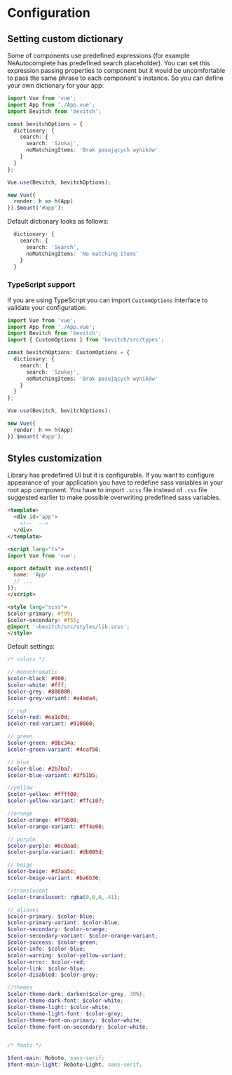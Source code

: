 
<Meta title="Getting started|Configuration" />

# Configuration

## Setting custom dictionary

Some of components use predefined expressions (for example NeAutocomplete has predefined search placeholder). You can set this expression passing properties to component but it would be uncomfortable to pass the same phrase to each component's instance.
So you can define your own dictionary for your app:

```ts
import Vue from 'vue';
import App from './App.vue';
import Bevitch from 'bevitch';

const bevitchOptions = {
  dictionary: {
    search: {
      search: 'Szukaj',
      noMatchingItems: 'Brak pasujących wyników'
    }
  }
};

Vue.use(Bevitch, bevitchOptions);

new Vue({
  render: h => h(App)
}).$mount('#app');

```

Default dictionary looks as follows:
```ts
  dictionary: {
    search: {
      search: 'Search',
      noMatchingItems: 'No matching items'
    }
  }
```

### TypeScript support

If you are using TypeScript you can import `CustomOptions` interface to validate your configuration:

```ts
import Vue from 'vue';
import App from './App.vue';
import Bevitch from 'bevitch';
import { CustomOptions } from 'bevitch/src/types';

const bevitchOptions: CustomOptions = {
  dictionary: {
    search: {
      search: 'Szukaj',
      noMatchingItems: 'Brak pasujących wyników'
    }
  }
};

Vue.use(Bevitch, bevitchOptions);

new Vue({
  render: h => h(App)
}).$mount('#app');

```

## Styles customization

Library has predefined UI but it is configurable.
If you want to configure appearance of your application you have to redefine sass variables in your root app component.
You have to import `.scss` file instead of `.css` file suggested earlier to make possible overwriting predefined sass variables.

```html
<template>
  <div id="app">
    <!--  -->
  </div>
</template>

<script lang="ts">
import Vue from 'vue';

export default Vue.extend({
  name: 'App'
  // ...
});
</script>

<style lang="scss">
$color-primary: #f99;
$color-secondary: #f55;
@import '~bevitch/src/styles/lib.scss';
</style>
```

Default settings:
```scss
/* colors */

// monochromatic
$color-black: #000;
$color-white: #fff;
$color-grey: #808080;
$color-grey-variant: #a4ada4;

// red
$color-red: #ea1c0d;
$color-red-variant: #910000;

// green
$color-green: #8bc34a;
$color-green-variant: #4caf50;

// blue
$color-blue: #2b7ba7;
$color-blue-variant: #3f51b5;

//yellow
$color-yellow: #ffff00;
$color-yellow-variant: #ffc107;

//orange
$color-orange: #ff9508;
$color-orange-variant: #ff4e08;

// purple
$color-purple: #8c0aa8;
$color-purple-variant: #db085d;

// beige
$color-beige: #d7aa5c;
$color-beige-variant: #ba6b36;

//translucent
$color-translucent: rgba(0,0,0,.41);

// aliases
$color-primary: $color-blue;
$color-primary-variant: $color-blue;
$color-secondary: $color-orange;
$color-secondary-variant: $color-orange-variant;
$color-success: $color-green;
$color-info: $color-blue;
$color-warning: $color-yellow-variant;
$color-error: $color-red;
$color-link: $color-blue;
$color-disabled: $color-grey;

//themes
$color-theme-dark: darken($color-grey, 30%);
$color-theme-dark-font: $color-white;
$color-theme-light: $color-white;
$color-theme-light-font: $color-grey;
$color-theme-font-on-primary: $color-white;
$color-theme-font-on-secondary: $color-white;


/* fonts */

$font-main: Roboto, sans-serif;
$font-main-light: Roboto-Light, sans-serif;
```






